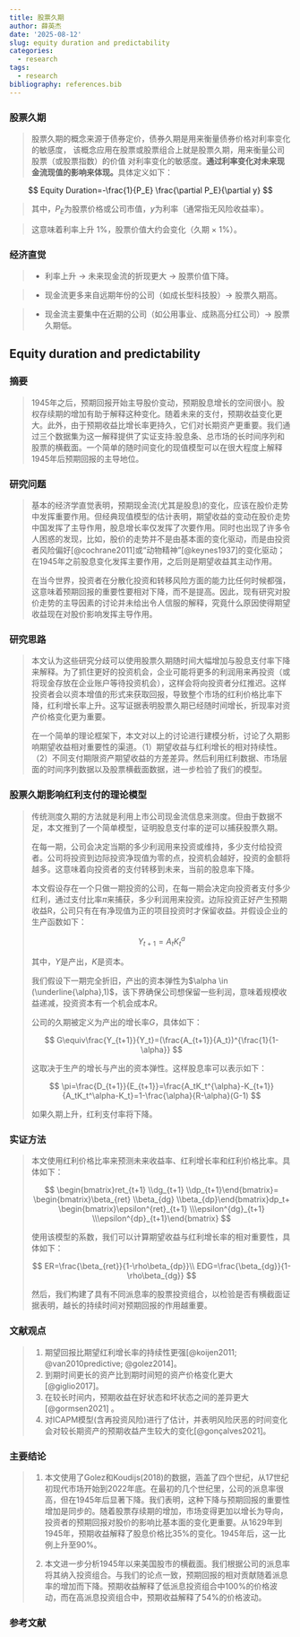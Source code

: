 ```yaml
---
title: 股票久期
author: 薛英杰
date: '2025-08-12'
slug: equity duration and predictability
categories:
  - research
tags:
  - research
bibliography: references.bib
---
```


### 股票久期

> 股票久期的概念来源于债券定价，债券久期是用来衡量债券价格对利率变化的敏感度， 该概念应用在股票或股票组合上就是股票久期，用来衡量公司股票（或股票指数）的价值 对利率变化的敏感度。**通过利率变化对未来现金流现值的影响来体现。**具体定义如下：

$$
Equity Duration=-\frac{1}{P_E} \frac{\partial P_E}{\partial y}
$$

> 其中，$P_E$为股票价格或公司市值，$y$为利率（通常指无风险收益率）。

> 这意味着利率上升 1%，股票价值大约会变化（久期 × 1%）。

### 经济直觉

> -   利率上升 → 未来现金流的折现更大 → 股票价值下降。

> -   现金流更多来自远期年份的公司（如成长型科技股）→ 股票久期高。

> -   现金流主要集中在近期的公司（如公用事业、成熟高分红公司）→ 股票久期低。

## Equity duration and predictability

### 摘要

> 1945年之后，预期回报开始主导股价变动，预期股息增长的空间很小。股权存续期的增加有助于解释这种变化。随着未来的支付，预期收益变化更大。此外，由于预期收益比增长率更持久，它们对长期资产更重要。我们通过三个数据集为这一解释提供了实证支持:股息条、总市场的长时间序列和股票的横截面。一个简单的随时间变化的现值模型可以在很大程度上解释1945年后预期回报的主导地位。

### 研究问题

> 基本的经济学直觉表明，预期现金流(尤其是股息)的变化，应该在股价走势中发挥重要作用。但经典现值模型的估计表明，期望收益的变动在股价走势中国发挥了主导作用，股息增长率仅发挥了次要作用。同时也出现了许多令人困惑的发现，比如，股价的走势并不是由基本面的变化驱动，而是由投资者风险偏好[@cochrane2011]或“动物精神”[@keynes1937]的变化驱动；在1945年之前股息变化发挥主要作用，之后则是期望收益其主动作用。
>
> 在当今世界，投资者在分散化投资和转移风险方面的能力比任何时候都强，这意味着预期回报的重要性要相对下降，而不是提高。因此，现有研究对股价走势的主导因素的讨论并未给出令人信服的解释，究竟什么原因使得期望收益现在对股价影响发挥主导作用。

### 研究思路

> 本文认为这些研究分歧可以使用股票久期随时间大幅增加与股息支付率下降来解释。为了抓住更好的投资机会，企业可能将更多的利润用来再投资（或将现金存放在企业账户等待投资机会），这样会将向投资者分红推迟。这样投资者会以资本增值的形式来获取回报，导致整个市场的红利价格比率下降，红利增长率上升。这写证据表明股票久期已经随时间增长，折现率对资产价格变化更为重要。
>
> 在一个简单的理论框架下，本文对以上的讨论进行建模分析，讨论了久期影响期望收益相对重要性的渠道。（1）期望收益与红利增长的相对持续性。（2）不同支付期限资产期望收益的方差差异。然后利用红利数据、市场层面的时间序列数据以及股票横截面数据，进一步检验了我们的模型。

### 股票久期影响红利支付的理论模型

> 传统测度久期的方法就是利用上市公司现金流信息来测度。但由于数据不足，本文推到了一个简单模型，证明股息支付率的逆可以捕获股票久期。
>
> 在每一期，公司会决定当期的多少利润用来投资或维持，多少支付给投资者。公司将投资到边际投资净现值为零的点，投资机会越好，投资的金额将越多。这意味着向投资者的支付转移到未来，当前的股息率下降。
>
> 本文假设存在一个只做一期投资的公司，在每一期会决定向投资者支付多少红利，通过支付比率$\pi$来捕获，多少利润用来投资。边际投资正好产生预期收益R，公司只有在有净现值为正的项目投资时才保留收益。并假设企业的生产函数如下：
>
> $$
> Y_{t+1}=A_tK_t^a
> $$
>
> 其中，$Y$是产出，$K$是资本。
>
> 我们假设下一期完全折旧，产出的资本弹性为$\alpha \in (\underline{\alpha},1)$，该下界确保公司想保留一些利润，意味着规模收益递减，投资资本有一个机会成本$R$。
>
> 公司的久期被定义为产出的增长率$G$，具体如下：
>
> $$
> G\equiv\frac{Y_{t+1}}{Y_t}=(\frac{A_{t+1}}{A_t})^{\frac{1}{1-\alpha}}
> $$
>
> 这取决于生产的增长与产出的资本弹性。这样股息率可以表示如下：
>
> $$
> \pi=\frac{D_{t+1}}{E_{t+1}}=\frac{A_tK_t^{\alpha}-K_{t+1}}{A_tK_t^\alpha-K_t}=1-\frac{\alpha}{R-\alpha}(G-1)
> $$
>
> 如果久期上升，红利支付率将下降。

### 实证方法

> 本文使用红利价格比率来预测未来收益率、红利增长率和红利价格比率。具体如下：
>
> $$
> \begin{bmatrix}ret_{t+1} \\dg_{t+1} \\dp_{t+1}\end{bmatrix}=
> \begin{bmatrix}\beta_{ret} \\beta_{dg} \\beta_{dp}\end{bmatrix}dp_t+
> \begin{bmatrix}\epsilon^{ret}_{t+1} \\\epsilon^{dg}_{t+1} \\\epsilon^{dp}_{t+1}\end{bmatrix}
> $$
>
> 使用该模型的系数，我们可以计算期望收益与红利增长率的相对重要性，具体如下：
>
> $$
> ER=\frac{\beta_{ret}}{1-\rho\beta_{dp}}\\
> EDG=\frac{\beta_{dg}}{1-\rho\beta_{dg}}
> $$
>
> 然后，我们构建了具有不同派息率的股票投资组合，以检验是否有横截面证据表明，越长的持续时间对预期回报的作用越重要。

### 文献观点

> 1.  期望回报比期望红利增长率的持续性更强[@koijen2011; @van2010predictive; @golez2014]。
> 2.  到期时间更长的资产比到期时间短的资产价格变化更大[@giglio2017]。
> 3.  在较长时间内，预期收益在好状态和坏状态之间的差异更大[@gormsen2021] 。
> 4.  对ICAPM模型(含再投资风险)进行了估计，并表明风险厌恶的时间变化会对较长期资产的预期收益产生较大的变化[@gonçalves2021]。

### 主要结论

> 1.  本文使用了Golez和Koudijs(2018)的数据，涵盖了四个世纪，从17世纪初现代市场开始到2022年底。在最初的几个世纪里，公司的派息率很高，但在1945年后显著下降。我们表明，这种下降与预期回报的重要性增加是同步的。随着股票存续期的增加，市场变得更加以增长为导向，投资者的预期回报对股价的影响比基本面的变化更重要。从1629年到1945年，预期收益解释了股息价格比35%的变化。1945年后，这一比例上升至90%。
>
> 2.  本文进一步分析1945年以来美国股市的横截面。我们根据公司的派息率将其纳入投资组合。与我们的论点一致，预期回报的相对贡献随着派息率的增加而下降。预期收益解释了低派息投资组合中100%的价格波动，而在高派息投资组合中，预期收益解释了54%的价格波动。

### 参考文献
